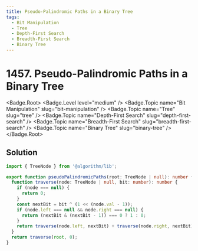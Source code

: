 ```yaml
---
title: Pseudo-Palindromic Paths in a Binary Tree
tags:
  - Bit Manipulation
  - Tree
  - Depth-First Search
  - Breadth-First Search
  - Binary Tree
---
```


# 1457. Pseudo-Palindromic Paths in a Binary Tree

<Badge.Root>
  <Badge.Level level="medium" />
  <Badge.Topic name="Bit Manipulation" slug="bit-manipulation" />
  <Badge.Topic name="Tree" slug="tree" />
  <Badge.Topic name="Depth-First Search" slug="depth-first-search" />
  <Badge.Topic name="Breadth-First Search" slug="breadth-first-search" />
  <Badge.Topic name="Binary Tree" slug="binary-tree" />
</Badge.Root>

## Solution

```typescript filename="solution.ts" copy
import { TreeNode } from '@algorithm/lib';

export function pseudoPalindromicPaths(root: TreeNode | null): number {
  function traverse(node: TreeNode | null, bit: number): number {
    if (node === null) {
      return 0;
    }
    const nextBit = bit ^ (1 << (node.val - 1));
    if (node.left === null && node.right === null) {
      return (nextBit & (nextBit - 1)) === 0 ? 1 : 0;
    }
    return traverse(node.left, nextBit) + traverse(node.right, nextBit);
  }
  return traverse(root, 0);
}
```

<ProblemLink
  codingSite="leetcode"
  href="https://leetcode.com/problems/pseudo-palindromic-paths-in-a-binary-tree"
  title="Pseudo-Palindromic Paths in a Binary Tree"
/>

